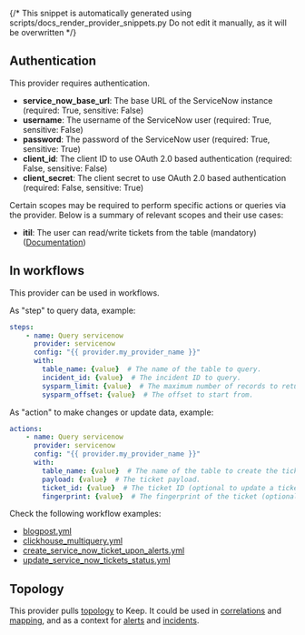 {/* This snippet is automatically generated using scripts/docs_render_provider_snippets.py 
Do not edit it manually, as it will be overwritten */}

## Authentication
This provider requires authentication.
- **service_now_base_url**: The base URL of the ServiceNow instance (required: True, sensitive: False)
- **username**: The username of the ServiceNow user (required: True, sensitive: False)
- **password**: The password of the ServiceNow user (required: True, sensitive: True)
- **client_id**: The client ID to use OAuth 2.0 based authentication (required: False, sensitive: False)
- **client_secret**: The client secret to use OAuth 2.0 based authentication (required: False, sensitive: True)

Certain scopes may be required to perform specific actions or queries via the provider. Below is a summary of relevant scopes and their use cases:
- **itil**: The user can read/write tickets from the table (mandatory) ([Documentation](https://docs.servicenow.com/bundle/sandiego-platform-administration/page/administer/roles/reference/r_BaseSystemRoles.html))



## In workflows

This provider can be used in workflows.


As "step" to query data, example:
```yaml
steps:
    - name: Query servicenow
      provider: servicenow
      config: "{{ provider.my_provider_name }}"
      with:
        table_name: {value}  # The name of the table to query.
        incident_id: {value}  # The incident ID to query.
        sysparm_limit: {value}  # The maximum number of records to return.
        sysparm_offset: {value}  # The offset to start from.
```


As "action" to make changes or update data, example:
```yaml
actions:
    - name: Query servicenow
      provider: servicenow
      config: "{{ provider.my_provider_name }}"
      with:
        table_name: {value}  # The name of the table to create the ticket in.
        payload: {value}  # The ticket payload.
        ticket_id: {value}  # The ticket ID (optional to update a ticket).
        fingerprint: {value}  # The fingerprint of the ticket (optional to update a ticket).
```




Check the following workflow examples:
- [blogpost.yml](https://github.com/keephq/keep/blob/main/examples/workflows/blogpost.yml)
- [clickhouse_multiquery.yml](https://github.com/keephq/keep/blob/main/examples/workflows/clickhouse_multiquery.yml)
- [create_service_now_ticket_upon_alerts.yml](https://github.com/keephq/keep/blob/main/examples/workflows/create_service_now_ticket_upon_alerts.yml)
- [update_service_now_tickets_status.yml](https://github.com/keephq/keep/blob/main/examples/workflows/update_service_now_tickets_status.yml)


## Topology
This provider pulls [topology](/overview/servicetopology) to Keep. It could be used in [correlations](/overview/correlation-topology) 
and [mapping](/overview/enrichment/mapping#mapping-with-topology-data), and as a context 
for [alerts](/alerts/sidebar#7-alert-topology-view) and [incidents](/overview#17-incident-topology).